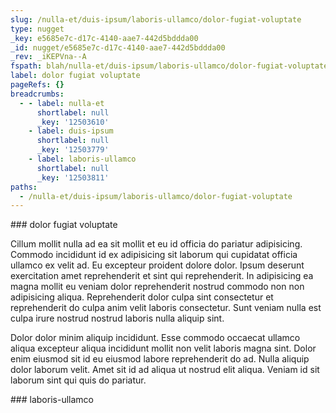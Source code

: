 ```yaml
---
slug: /nulla-et/duis-ipsum/laboris-ullamco/dolor-fugiat-voluptate
type: nugget
_key: e5685e7c-d17c-4140-aae7-442d5bddda00
_id: nugget/e5685e7c-d17c-4140-aae7-442d5bddda00
_rev: _iKEPVna--A
fspath: blah/nulla-et/duis-ipsum/laboris-ullamco/dolor-fugiat-voluptate.md
label: dolor fugiat voluptate
pageRefs: {}
breadcrumbs:
  - - label: nulla-et
      shortlabel: null
      _key: '12503610'
    - label: duis-ipsum
      shortlabel: null
      _key: '12503779'
    - label: laboris-ullamco
      shortlabel: null
      _key: '12503811'
paths:
  - /nulla-et/duis-ipsum/laboris-ullamco/dolor-fugiat-voluptate
---
```


<NuggetArea>
<Nugget slug="/nulla-et/duis-ipsum/laboris-ullamco/dolor-fugiat-voluptate" type="nugget" _key="e5685e7c-d17c-4140-aae7-442d5bddda00" _id="nugget/e5685e7c-d17c-4140-aae7-442d5bddda00" _rev="_iKEPVna--A" fspath="blah/nulla-et/duis-ipsum/laboris-ullamco/dolor-fugiat-voluptate.md" label="dolor fugiat voluptate" paths="/nulla-et/duis-ipsum/laboris-ullamco/dolor-fugiat-voluptate">
<NuggetBody>
### dolor fugiat voluptate

Cillum mollit nulla ad ea sit mollit et eu id officia do pariatur adipisicing. Commodo incididunt id ex adipisicing sit laborum qui cupidatat officia ullamco ex velit ad. Eu excepteur proident dolore dolor. Ipsum deserunt exercitation amet reprehenderit et sint qui reprehenderit. In adipisicing ea magna mollit eu veniam dolor reprehenderit nostrud commodo non non adipisicing aliqua. Reprehenderit dolor culpa sint consectetur et reprehenderit do culpa anim velit laboris consectetur. Sunt veniam nulla est culpa irure nostrud nostrud laboris nulla aliquip sint.

Dolor dolor minim aliquip incididunt. Esse commodo occaecat ullamco aliqua excepteur aliqua incididunt mollit non velit laboris magna sint. Dolor enim eiusmod sit id eu eiusmod labore reprehenderit do ad. Nulla aliquip dolor laborum velit. Amet sit id ad aliqua ut nostrud elit aliqua. Veniam id sit laborum sint qui quis do pariatur.

</NuggetBody>
<Breadcrumbs>
<Crumbs>
<Crumb _key="12503610" label="nulla-et" /><Crumb _key="12503779" label="duis-ipsum" /><Crumb _key="12503811" label="laboris-ullamco" />
</Crumbs>
</Breadcrumbs>
</Nugget>

<NuggetsInbound>
</NuggetsInbound>
<NuggetsOutbound>
</NuggetsOutbound>
</NuggetArea>
<PassagesInbound>
<Passage direction="inbound" type="passage" _key="12503811" _id="passage/12503811" _rev="_iKEPVna--_" label="laboris-ullamco" passage="laboris-ullamco" fspath="blah/nulla-et/duis-ipsum/laboris-ullamco" paths="/nulla-et/duis-ipsum/laboris-ullamco" slug="/nulla-et/duis-ipsum/laboris-ullamco">
<NuggetBody>
### laboris-ullamco

</NuggetBody>
<Breadcrumbs>
<Crumbs>
<Crumb _key="12503610" label="nulla-et" /><Crumb _key="12503779" label="duis-ipsum" />
</Crumbs>
</Breadcrumbs>
</Passage>

</PassagesInbound>
<PassagesOutbound>
</PassagesOutbound>